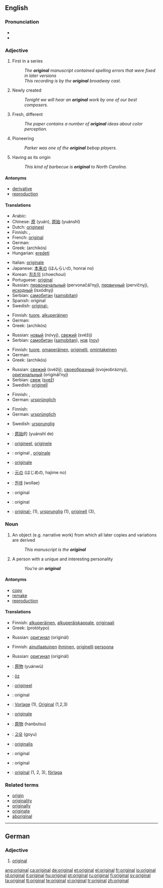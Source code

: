 {{see|Original}}
==English==

{{rank|quickly|lie|supposed|816|original|provide|determined|month}}

===Pronunciation===
* {{IPA|/əˈɹɪʤənl/}}
* {{audio|en-us-original.ogg|Audio (US)}}

===Adjective===
{{en-adj}}

# {{not comparable}} First in a series
#: ''The '''original''' manuscript contained spelling errors that were fixed in later versions''
#: ''This recording is by the '''original''' broadway cast.''
# {{not comparable}} Newly created
#: ''Tonight we will hear an '''original''' work by one of our best composers.''
# {{comparable}} Fresh, different
#: ''The paper contains a number of '''original''' ideas about color perception.''
# {{not comparable}} Pioneering
#: ''Parker was one of the '''original''' bebop players.''
# {{not comparable}} Having as its origin
#: ''This kind of barbecue is '''original''' to North Carolina.''

====Antonyms====
* [[derivative]]
* [[reproduction]]

====Translations====
{{trans-top|first in a series}}
* Arabic: {{Arab|[[اصلي|أصْلِيّ]]}} {{IPAchar|(’aʂlī)}}
* Chinese: [[原]] (yuán), [[原始]] (yuánshǐ)
* Dutch: [[origineel]]
* Finnish: {{t-|fi|alkuperäinen}}, {{t+|fi|ensimmäinen}}
* French: [[original#French|original]]
* German: {{t+|de|original}}
* Greek: {{t|el|αρχικός|m|sc=Grek}} (archikós)
* Hungarian: [[eredeti]]
{{trans-mid}}
* Italian: [[originale]]
* Japanese: [[本来]]の (ほんらいの, honrai no)
* Korean: [[최초의]] (choechoui)
* Portuguese: [[original#Portuguese|original]]
* Russian: [[первоначальный]] (pervonačál’nyj), [[первичный]] (pervíčnyj), [[исходный]] (isxódnyj)
* Serbian: [[самобитан]] ([[samobitan]])
* Spanish: original
* Swedish: [[original-]]
{{trans-bottom}}

{{trans-top|newly created}}
* Finnish: [[tuore]], [[alkuperäinen]]
* German: {{t+|de|original}}
* Greek: {{t|el|αρχικός|m|sc=Grek}} (archikós)
{{trans-mid}}
* Russian: [[новый]] (nóvyj), [[свежий]] (svéžij)
* Serbian: [[самобитан]] ([[samobitan]]), [[нов]] ([[nov]])
{{trans-bottom}}

{{trans-top|fresh, different}}
* Finnish: [[tuore]], [[omaperäinen]], [[originelli]], [[omintakeinen]]
* German: {{t+|de|originell}}
* Greek: {{t|el|αρχικός|m|sc=Grek}} (archikós)
{{trans-mid}}
* Russian: [[свежий]] (svéžij), [[своеобразный]] (svojeobráznyj), [[оригинальный]] (originál’nyj)
* Serbian: [[свеж]] ([[svež]])
* Swedish: [[originell]]
{{trans-bottom}}

{{trans-top|pioneering}}
* Finnish: {{t-|fi|alkuperäinen}}, {{t+|fi|ensimmäinen}}
* German: [[ursprünglich]]
{{trans-mid}}
{{trans-bottom}}

{{trans-top|having as its origin}}
* Finnish: {{t-|fi|peräisin}}
* German: [[ursprünglich]]
{{trans-mid}}
* Swedish: [[ursprunglig]]
{{trans-bottom}}

{{checktrans}}
{{trans-top|translations to be checked}}
* {{ttbc|Chinese}}: [[原始]]的 (yuánshǐ de)
* {{ttbc|Dutch}}: [[origineel]], [[originele]]
* {{ttbc|French}}: original {{m}}, [[originale]] {{f}}
* {{ttbc|Italian}}: [[originale]] {{m|f}}
* {{ttbc|Japanese}}: [[元]]の (はじめの, hajime no)
{{trans-mid}}
* {{ttbc|Korean}}: [[원래]] (wollae)
* {{ttbc|Portuguese}}: original {{m|f}}
* {{ttbc|Spanish}}: original {{m|f}}
* {{ttbc|Swedish}}: [[original-]] (1), [[ursprunglig]] (1), [[originell]] (3),
{{trans-bottom}}

===Noun===
{{en-noun}}

# An object (e.g. narrative work) from which all later copies and variations are derived
#: ''This manuscript is the '''original'''''
# A person with a unique and interesting personality
#: ''You're an '''original'''''

====Antonyms====

* [[copy]]
* [[remake]]
* [[reproduction]]

====Translations====
{{trans-top|object from which all later copies and variations are derived}}
* Finnish: [[alkuperäinen]], [[alkuperäiskappale]], [[originaali]]
* Greek: {{t|el|πρωτότυπο|n|sc=Grek}} (protótypo)
{{trans-mid}}
* Russian: [[оригинал]] (originál) {{m}}
{{trans-bottom}}

{{trans-top|person with a unique and interesting personality}}
* Finnish: [[ainutlaatuinen]] [[ihminen]], [[originelli]] [[persoona]]
{{trans-mid}}
* Russian: [[оригинал]] (originál) {{m}}
{{trans-bottom}}

{{checktrans}}
{{trans-top|translations to be checked}}
* {{ttbc|Chinese}}: [[原物]] (yuánwù)
* {{ttbc|Crimean Tatar}}: [[öz]]
* {{ttbc|Dutch}}: [[origineel]]
* {{ttbc|French}}: original {{m}}
* {{ttbc|German}}: [[Vorlage]] {{f}} (1), [[Original]] {{n}} (1,2,3)
* {{ttbc|Italian}}: [[originale]] {{m}}
* {{ttbc|Japanese}}: [[原物]] (hanbutsu)
* {{ttbc|Korean}}: [[고유]] (goyu)
* {{ttbc|Latin}}: [[originalis]]
* {{ttbc|Portuguese}}: original {{m}}
* {{ttbc|Spanish}}: original {{m}}
* {{ttbc|Swedish}}: [[original#Swedish|original]] {{n}} (1, 2, 3), [[förlaga]] {{c}}
{{trans-bottom}}

===Related terms===
* [[origin]]
* [[originality]]
* [[originally]]
* [[originate]]
* [[aboriginal]]

----

==German==

===Adjective===
{{de-adj|-}}

# [[#English|original]]

[[ang:original]]
[[ca:original]]
[[de:original]]
[[et:original]]
[[el:original]]
[[fr:original]]
[[io:original]]
[[id:original]]
[[it:original]]
[[hu:original]]
[[pt:original]]
[[ru:original]]
[[fi:original]]
[[sv:original]]
[[ta:original]]
[[tt:original]]
[[te:original]]
[[vi:original]]
[[tr:original]]
[[zh:original]]